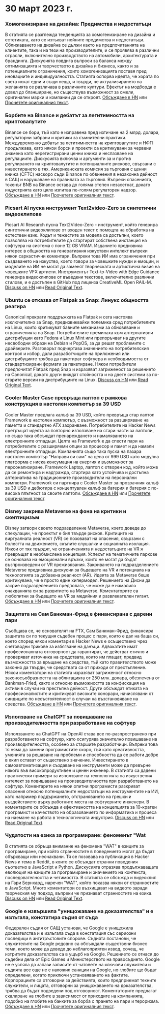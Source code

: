 

<CallToAction />

<Steps>

# 30 март 2023 г.

### Хомогенизиране на дизайна: Предимства и недостатъци

В статията се разглежда тенденцията за хомогенизиране на дизайна и естетиката, като се изтъкват нейните предимства и недостатъци. Сближаването на дизайна се дължи както на предпочитанията на клиентите, така и на тези на производителите, и се проявява в различни отрасли, включително производството на автомобили, архитектурата и брандинга. Дискусията повдига въпроси за баланса между оптимизацията и творчеството в дизайна и бизнеса, както и за потенциалните ограничения, които хомогенизацията поставя пред иновациите и индивидуалността. Статията оспорва идеята, че хората по света искат едни и същи неща, и твърди, че актуализирането на желанията се различава в различните култури. Ефектът на модборда е довел до бланширане, но съществува възможност за смели, оригинални марки и компании да се откроят.
[Обсъждане в HN](http://news.ycombinator.com/item?id=35355703) или [Прочетете оригиналния текст](https://www.alexmurrell.co.uk/articles/the-age-of-average).

### Борбите на Binance и дебатът за легитимността на криптовалутите

Binance се бори, тъй като е изправена пред изтичане на 2 млрд. долара, регулаторни забрани и критики за съмнителни практики. Междувременно дебатът за легитимността на криптовалутите и НФП продължава, като някои борси и проекти са критикувани за червени знамена като нерегистрирани ценни книжа и неспазване на регулациите. Дискусията включва и аргументи за и против регулирането на криптовалутите и потенциалните рискове, свързани с инвестирането в тях. Американската комисия за търговия с ценни книжа (CFTC) наскоро съди Binance по обвинения в незаконна дейност в САЩ и нарушаване на правилата за търговия. Въпреки опасенията, токенът BNB на Binance остава до голяма степен незасегнат, докато индустрията като цяло изпитва по-голям регулаторен надзор.
[Обсъждане в HN](http://news.ycombinator.com/item?id=35351805) или [Прочетете оригиналния текст](https://www.wsj.com/articles/binance-sees-2-billion-in-outflows-as-troubles-compound-9a136e21).

### Picsart AI пуска инструмент Text2video-Zero за синтетични видеоклипове

Picsart AI Research пусна Text2Video-Zero - инструмент, който генерира синтетични видеоклипове от входен текст с помощта на обработка на естествен език. Кодът и тежестите за модела са достъпни, което позволява на потребителите да стартират собствена инстанция на софтуера на система с поне 12 GB VRAM. Изданието предизвика интерес в общността на генеративния изкуствен интелект въпреки някои саркастични коментари. Въпреки това ИИ има ограничения при създаването на изкуство, което говори за човешките нужди и емоции, и моделите на ИИ не могат да заменят творческата и артистична визия на човешките VFX артисти. Инструментът Text-to-Video with Edge Guidance генерира видеоклипове от въведени текстове, включително различни стилове, и е достъпен в GitHub под лиценза CreativeML Open RAIL-M.
[Discuss on HN](http://news.ycombinator.com/item?id=35352452) или [Read Original Text](https://github.com/Picsart-AI-Research/Text2Video-Zero).

### Ubuntu се отказва от Flatpak за Snap: Линукс общността реагира

Canonical прекрати поддръжката на Flatpak и сега настоява изключително за Snap, предизвиквайки полемика сред потребителите на Linux, които критикуват бавните механизми за обновяване и ограниченията на Snap. Потребителите преминаха към алтернативни дистрибуции като Fedora и Linux Mint или препоръчват на другите несвободни образи на Debian и PopOS, за да решат проблемите с драйверите. Разговорът подчертава значението на потребителския контрол и избор, дали разработчиците на приложения или дистрибуциите трябва да пакетират софтуера и необходимостта от стандартизирани формати за пакетиране. Някои потребители предпочитат Flatpak пред Snap и изразяват загриженост за решението на Canonical, докато други виждат стойността и на двете системи за по-старите версии на дистрибуциите на Linux.
[Discuss on HN](http://news.ycombinator.com/item?id=35354729) или [Read Original Text](https://lwn.net/SubscriberLink/927262/6adb2350e2b0d2ce/).

### Cooler Master Case превръща лаптоп с рамкова конструкция в настолен компютър за 39 USD

Cooler Master предлага калъф за 39 USD, който превръща стар лаптоп Framework в настолен компютър, с възможност за разширяване на паметта и стандартно ATX захранване. Потребителите на Hacker News прегръщат идеята за повторно използване на стари части за лаптопи, но също така обсъждат пренареждането и намаляването на електронните отпадъци. Целта на Framework е да спести пари на потребителите с разширяеми опции за процесор и памет и да намали електронните отпадъци. Компанията също така пуска на пазара настолен компютър "Направи си сам" на цена от 999 USD като модулна платформа с ниска консумация на енергия и възможност за персонализиране. Framework Laptop, лаптоп с отворен код, който може да се ремонтира и надгражда, стартира като устойчива и достъпна алтернатива на традиционните производители на персонални компютри. Framework си партнира с Cooler Master за прозрачния калъф за 39 USD и дебютира с концептуален калъф за батерия и батерия с по-висока плътност за своите лаптопи.
[Обсъждане в HN](http://news.ycombinator.com/item?id=35350288) или [Прочетете оригиналния текст](https://www.theverge.com/2023/3/23/23652939/framework-cooler-master-sff-pc-case).

### Disney закрива Metaverse на фона на критики и скептицизъм

Disney затвори своето подразделение Metaverse, което доведе до спекулации, че проектът е бил твърде рисков. Критиците на виртуалната реалност (VR) се позовават на опасения, свързани с болестта на движението, скъпите слушалки и социалната изолация. Някои от тях твърдят, че ограниченията и недостатъците на VR я превръщат в необмислена концепция. Успехът на тематичните паркове се основава на емоционални връзки, които не могат да бъдат възпроизведени от VR преживявания. Закриването на подразделението Metaverse предизвика дискусии за бъдещето на VR и потенциала на технологията за добавена реалност (AR). Идеята за Metaverse беше критикувана, че е просто един хипермодел. Решението на Дисни да закрие подразделението предполага, че може да е намалило очакванията си за развитието на Metaverse. Коментаторите са любопитни за бъдещето на VR за медийния и развлекателен гигант.
[Обсъждане в HN](http://news.ycombinator.com/item?id=35350952) или [Прочетете оригиналния текст](https://www.wsj.com/articles/disney-eliminates-its-metaverse-division-as-part-of-companys-layoffs-plan-94b03650).

### Защитата на Сам Банкман-Фрид е финансирана с дарени пари

Съобщава се, че основателят на FTX, Сам Банкман-Фрид, финансира защитата си по текущия съдебен процес с пари, които е дал на баща си, което според някои коментари в Hacker News е осъществено чрез счетоводни трикове за избягване на данъци. Адвокатите имат професионалната отговорност да гарантират, че действат етично и проверяват източника на средствата, които им плащат, предвид възможността за връщане на средства, тъй като правителството може законно да твърди, че средствата са от приходи от престъпление. Някои коментатори на статията изразяват загриженост относно законосъобразността на облигацията от 250 млн. долара, обезпечена от Bankman-Fried, както и относно възможността за конфискация на активи в случаи на престъпна дейност. Други обсъждат етиката на професионалистите и критикуват високите хонорари, начислявани от синдиците по несъстоятелност в случаи на възстановяване на средства.
[Обсъждане в HN](http://news.ycombinator.com/item?id=35358698) или [Прочетете оригиналния текст](https://www.forbes.com/sites/sarahemerson/2023/03/29/sam-bankman-fried-legal-fees-funded-by-alameda-money-gifted-to-father-joe-bankman/).

### Използване на ChatGPT за повишаване на производителността при разработване на софтуер

Използването на ChatGPT на OpenAI става все по-разпространено при разработването на софтуер, като осигурява значително повишаване на производителността, особено за старшите разработчици. Въпреки това тя няма да замени програмистите скоро, тъй като креативността, уменията за решаване на проблеми и способността да се работи добре в екип остават от съществено значение. Инвестирането в самоавтоматизация и създаване на инструменти може да превърне някого във високопродуктивен и ценен инженер. В статията са дадени практически примери за използване на технологията на изкуствения интелект за повишаване на производителността при разработването на софтуер. Коментарите на някои опитни програмисти разкриват опасения относно потенциалните недостатъци на инструментите на ИИ, като например поддържането, отстраняването на грешки и въздействието върху работните места на софтуерните инженери. В коментарите се обсъжда и ефективността на концепцията за 10-кратен програмист и качеството на образованието по информатика и процеса на наемане на работа в технологичната индустрия.
[Discuss on HN](http://news.ycombinator.com/item?id=35356054) или [Read Original Text](https://kadekillary.work/posts/1000x-eng/).

### Чудатости на езика за програмиране: феноменът "Wat

В статията се обръща внимание на феномена "WAT" в езиците за програмиране, при който странностите в поведението могат да бъдат объркващи или неочаквани. Тя се позовава на публикация в Hacker News и тема в Reddit, в които се обсъждат странни поведения съответно в JavaScript и Python. Дискусията отразява продължаващата еволюция на езиците за програмиране и значението на контекста, последователността и четимостта. В статията се обсъжда и видеоклип на Гари Бернхард, наречен "WAT", който показва някои от странностите в JavaScript. Много коментатори се възхищават на видеото заради творческия му подход, въпреки че признават странностите на езика.
[Discuss on HN](http://news.ycombinator.com/item?id=35363044) или [Read Original Text](https://www.destroyallsoftware.com/talks/wat).

### Google е извършила "унищожаване на доказателства" и е излъгала, констатира съдия от съда

Федерален съдия от САЩ установи, че Google е унищожила доказателства и е излъгала съда в констатация със сериозни последици в антитръстовите спорове. Съдията постанови, че служителите на Google редовно са обсъждали съществени бизнес теми, което може да доведе до неблагоприятен извод, сочещ, че изтритите доказателства са в ущърб на Google. Решението се отнася до съдебни дела от Epic Games и Министерството на правосъдието. Google не е успяла да запази записите от чатовете на ключови служители и съдията все още не е наложил санкции на Google, но глобите ще бъдат определени, когато приключи установяването на фактите. Корпорациите са отговорни за действията, които предприемат техните служители, и лицата, отговорни за унищожаването на доказателства, трябва да бъдат подведени под отговорност. Коментаторите предлагат скалиране на глобите в зависимост от приходите на компанията, подобно на глобите на банките за борба с прането на пари и тероризма.
[Обсъждане в HN](http://news.ycombinator.com/item?id=35363095) или [Прочетете оригиналния текст](https://storage.courtlistener.com/recap/gov.uscourts.cand.373179/gov.uscourts.cand.373179.469.0.pdf).

</Steps>
